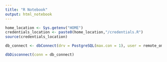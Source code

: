 ```yaml
---
title: "R Notebook"
output: html_notebook
---
```


```r
home_location <- Sys.getenv("HOME")
credentials_location <- paste0(home_location,"/credentials.R")
source(credentials_location)
```

```r
db_connect <- dbConnect(drv = PostgreSQL(max.con = 1), user = remote_omni_postgresql_username, password = remote_omni_postgresql_password, dbname ='cjitjeca', host ='34.245.37.126')
```

```r
dbDisconnect(conn = db_connect)
```



